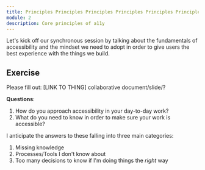 ```yaml
---
title: Principles Principles Principles Principles Principles Principles Principles Principles Principles
module: 2
description: Core principles of a11y
---
```


Let's kick off our synchronous session by talking about the fundamentals of accessibility and the mindset we need to adopt in order to give users the best experience with the things we build.

## Exercise

Please fill out: [LINK TO THING] collaborative document/slide/?

**Questions**:

1. How do you approach accessibility in your day-to-day work?
1. What do you need to know in order to make sure your work is accessible?

I anticipate the answers to these falling into three main categories:

1. Missing knowledge
1. Processes/Tools I don't know about
1. Too many decisions to know if I'm doing things the _right_ way
